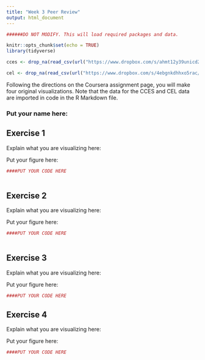 ```yaml
---
title: "Week 3 Peer Review"
output: html_document
---
```


```r

######DO NOT MODIFY. This will load required packages and data.

knitr::opts_chunk$set(echo = TRUE)
library(tidyverse)

cces <- drop_na(read_csv(url("https://www.dropbox.com/s/ahmt12y39unicd2/cces_sample_coursera.csv?raw=1")))

cel <- drop_na(read_csv(url("https://www.dropbox.com/s/4ebgnkdhhxo5rac/cel_volden_wiseman%20_coursera.csv?raw=1")))

```

Following the directions on the Coursera assignment page, you will make four original visualizations. Note that the data for the CCES and CEL data are imported in code in the R Markdown file.

### Put your name here:

## Exercise 1

Explain what you are visualizing here:

Put your figure here:

```r

####PUT YOUR CODE HERE
  

```

## Exercise 2

Explain what you are visualizing here:

Put your figure here:

```r

####PUT YOUR CODE HERE
  
```

## Exercise 3

Explain what you are visualizing here:

Put your figure here:

```r

####PUT YOUR CODE HERE

```

## Exercise 4

Explain what you are visualizing here:

Put your figure here:

```r

####PUT YOUR CODE HERE

```
